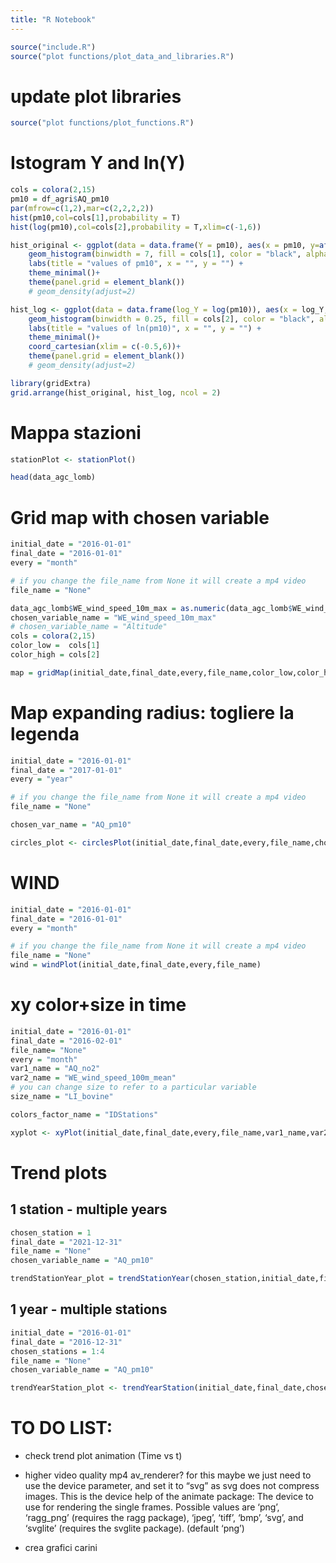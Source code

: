 ```yaml
---
title: "R Notebook"
---
```


```r
source("include.R")
source("plot functions/plot_data_and_libraries.R")
```
# update plot libraries
```r
source("plot functions/plot_functions.R")
```

# Istogram Y and ln(Y)

```r
cols = colora(2,15)
pm10 = df_agri$AQ_pm10
par(mfrow=c(1,2),mar=c(2,2,2,2))
hist(pm10,col=cols[1],probability = T)
hist(log(pm10),col=cols[2],probability = T,xlim=c(-1,6))
```


```r
hist_original <- ggplot(data = data.frame(Y = pm10), aes(x = pm10, y=after_stat(density))) +
	geom_histogram(binwidth = 7, fill = cols[1], color = "black", alpha = 0.7) +
	labs(title = "values of pm10", x = "", y = "") +
	theme_minimal()+
	theme(panel.grid = element_blank())
	# geom_density(adjust=2)

hist_log <- ggplot(data = data.frame(log_Y = log(pm10)), aes(x = log_Y, y=after_stat(density))) +
	geom_histogram(binwidth = 0.25, fill = cols[2], color = "black", alpha = 0.7) +
	labs(title = "values of ln(pm10)", x = "", y = "") +
	theme_minimal()+
	coord_cartesian(xlim = c(-0.5,6))+
	theme(panel.grid = element_blank())
	# geom_density(adjust=2)

library(gridExtra)
grid.arrange(hist_original, hist_log, ncol = 2)
```



# Mappa stazioni
```r
stationPlot <- stationPlot()
```


```r
head(data_agc_lomb)
```

# Grid map with chosen variable 
```r
initial_date = "2016-01-01"
final_date = "2016-01-01"
every = "month"

# if you change the file_name from None it will create a mp4 video
file_name = "None"

data_agc_lomb$WE_wind_speed_10m_max = as.numeric(data_agc_lomb$WE_wind_speed_10m_max)
chosen_variable_name = "WE_wind_speed_10m_max"
# chosen_variable_name = "Altitude"
cols = colora(2,15)
color_low =  cols[1]
color_high = cols[2]

map = gridMap(initial_date,final_date,every,file_name,color_low,color_high,chosen_variable_name)
```


#  Map expanding radius: togliere la legenda

```r
initial_date = "2016-01-01"
final_date = "2017-01-01"
every = "year"

# if you change the file_name from None it will create a mp4 video
file_name = "None"

chosen_var_name = "AQ_pm10" 

circles_plot <- circlesPlot(initial_date,final_date,every,file_name,chosen_var_name)
```


# WIND  

```r
initial_date = "2016-01-01"
final_date = "2016-01-01"
every = "month"

# if you change the file_name from None it will create a mp4 video
file_name = "None"
wind = windPlot(initial_date,final_date,every,file_name)
```


# xy color+size in time
```r
initial_date = "2016-01-01"
final_date = "2016-02-01"
file_name= "None"
every = "month"
var1_name = "AQ_no2"
var2_name = "WE_wind_speed_100m_mean"
# you can change size to refer to a particular variable
size_name = "LI_bovine"

colors_factor_name = "IDStations"

xyplot <- xyPlot(initial_date,final_date,every,file_name,var1_name,var2_name,size_name,colors_factor_name)

```
# Trend plots
## 1 station - multiple years

```r
chosen_station = 1
final_date = "2021-12-31"
file_name = "None"
chosen_variable_name = "AQ_pm10"

trendStationYear_plot = trendStationYear(chosen_station,initial_date,final_date,file_name,chosen_variable_name)
```



## 1 year - multiple stations
```r
initial_date = "2016-01-01"
final_date = "2016-12-31"
chosen_stations = 1:4
file_name = "None"
chosen_variable_name = "AQ_pm10"

trendYearStation_plot <- trendYearStation(initial_date,final_date,chosen_stations,file_name,chosen_variable_name)
```


# TO DO LIST:
- check trend plot animation (Time vs t)

- higher video quality mp4 av_renderer?
	for this maybe we just need to use the device parameter, and set it to "svg" as svg does
	not compress images. This is the device help of the animate package:
	The device to use for rendering the single frames.
	Possible values are 'png', 'ragg_png' (requires the ragg package), 'jpeg',
	'tiff', 'bmp', 'svg', and 'svglite' (requires the svglite package). (default 'png')

- crea grafici carini







